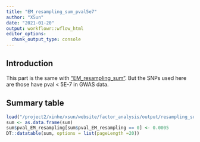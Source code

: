 ```yaml
---
title: "EM_resampling_sum_pval5e7"
author: "XSun"
date: "2021-01-20"
output: workflowr::wflow_html
editor_options:
  chunk_output_type: console
---
```


## Introduction

This part is the same with ["EM_resampling_sum"](https://xsun1229.github.io/factor_analysis/EM_resampling_sum.html). But the SNPs used here are those have pval < 5E-7 in GWAS data. 

## Summary table

```r
load("/project2/xinhe/xsun/website/factor_analysis/output/resampling_sum_pval5e7.rdata")
sum <- as.data.frame(sum)
sum$pval_EM_resampling[sum$pval_EM_resampling == 0] <- 0.0005
DT::datatable(sum, options = list(pageLength =20))
```

